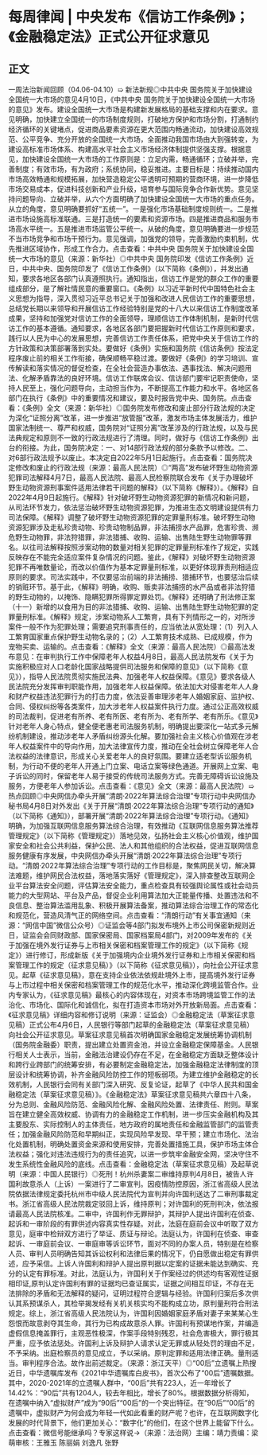 # 每周律闻 | 中央发布《信访工作条例》；《金融稳定法》正式公开征求意见
## 正文
一周法治新闻回顾（04.06-04.10）➯ 新法新规◎中共中央 国务院关于加快建设全国统一大市场的意见4月10日，《中共中央 国务院关于加快建设全国统一大市场的意见》发布。建设全国统一大市场是构建新发展格局的基础支撑和内在要求。意见明确，加快建立全国统一的市场制度规则，打破地方保护和市场分割，打通制约经济循环的关键堵点，促进商品要素资源在更大范围内畅通流动，加快建设高效规范、公平竞争、充分开放的全国统一大市场，全面推动我国市场由大到强转变，为建设高标准市场体系、构建高水平社会主义市场经济体制提供坚强支撑。根据意见，加快建设全国统一大市场的工作原则是：立足内需，畅通循环；立破并举，完善制度；有效市场，有为政府；系统协同，稳妥推进。主要目标是：持续推动国内市场高效畅通和规模拓展，加快营造稳定公平透明可预期的营商环境，进一步降低市场交易成本，促进科技创新和产业升级，培育参与国际竞争合作新优势。意见坚持问题导向、立破并举，从六个方面明确了加快建设全国统一大市场的重点任务。从立的角度，意见明确要抓好“五统一”。一是强化市场基础制度规则统一。二是推进市场设施高标准联通。三是打造统一的要素和资源市场。四是推进商品和服务市场高水平统一。五是推进市场监管公平统一。从破的角度，意见明确要进一步规范不当市场竞争和市场干预行为。意见强调，加强党的领导，完善激励约束机制，优先推进区域协作，形成工作合力。点击查看：中共中央 国务院关于加快建设全国统一大市场的意见（来源：新华社）◎中共中央 国务院印发《信访工作条例》近日，中共中央、国务院印发了《信访工作条例》（以下简称《条例》），并发出通知，要求各地区各部门认真遵照执行。通知指出，信访工作是党的群众工作的重要组成部分，是了解社情民意的重要窗口。《条例》以习近平新时代中国特色社会主义思想为指导，深入贯彻习近平总书记关于加强和改进人民信访工作的重要思想，总结党长期以来领导和开展信访工作经验特别是党的十八大以来信访工作制度改革成果，坚持和加强党对信访工作的全面领导，理顺信访工作体制机制，是新时代信访工作的基本遵循。通知要求，各地区各部门要把握新时代信访工作原则和要求，践行以人民为中心的发展思想，完善信访工作责任体系，把党中央关于信访工作的方针政策和决策部署落到实处。要做好《条例》实施和国务院《信访条例》按法定程序废止前的相关工作衔接，确保顺畅平稳过渡。要做好《条例》的学习培训、宣传解读和落实情况的督促检查，在全社会营造办事依法、遇事找法、解决问题用法、化解矛盾靠法的良好环境。信访工作联席会议、信访部门要牢记职责使命，坚持人民至上，强化问题导向，主动担当作为，不断提高工作能力和水平。各地区各部门在执行《条例》中的重要情况和建议，要及时报告党中央、国务院。点击查看：《条例》全文（来源：新华社）◎国务院发布修改和废止部分行政法规的决定为深化“证照分离”改革，进一步推进“放管服”改革，激发市场主体发展活力，维护国家法制统一、尊严和权威，国务院对“证照分离”改革涉及的行政法规，以及与民法典规定和原则不一致的行政法规进行了清理。同时，做好与《信访工作条例》出台的衔接。为此，国务院决定：一、对14部行政法规的部分条款予以修改。二、对6部行政法规予以废止。本决定自2022年5月1日起施行。点击查看：国务院决定修改和废止的行政法规（来源：最高人民法院）◎“两高”发布破坏野生动物资源犯罪司法解释4月7日，最高人民法院、最高人民检察院联合发布《关于办理破坏野生动物资源刑事案件适用法律若干问题的解释》（以下简称《解释》）。《解释》自2022年4月9日起施行。《解释》针对破坏野生动物资源犯罪的新情况和新问题，从司法环节发力，依法惩治破坏野生动物资源犯罪，为推进生态文明建设提供有力司法保障。《解释》调整了破坏野生动物资源犯罪的定罪量刑标准。破坏野生动物资源犯罪涉及走私珍贵动物、珍贵动物制品罪，非法捕捞水产品罪，危害珍贵、濒危野生动物罪，非法狩猎罪，非法猎捕、收购、运输、出售陆生野生动物罪等罪名。以往司法解释按照涉案动物的数量对相关犯罪的定罪量刑标准作了规定，实践反映存在不能完全适应案件复杂情况的问题。鉴此，《解释》对破坏野生动物资源犯罪不再唯数量论，而改以价值作为基本定罪量刑标准，以更好体现罪责刑相适应原则的要求。司法实践中，不仅要惩治前端的非法捕捞、猎捕环节，也要惩治后续的销赃环节。基于此，《解释》明确，收购、贩卖非法捕捞的水产品或者非法狩猎的野生动物的，以掩饰、隐瞒犯罪所得罪定罪处罚。《解释》还明确了刑法修正案（十一）新增的以食用为目的非法猎捕、收购、运输、出售陆生野生动物犯罪的定罪量刑标准。《解释》规定，涉案动物系人工繁育，具有下列情形之一的，对所涉案件一般不作为犯罪处理；需要追究刑事责任的，应当依法从宽处理：（1）列入人工繁育国家重点保护野生动物名录的；（2）人工繁育技术成熟、已成规模，作为宠物买卖、运输的。点击查看：《解释》全文（来源：最高人民法院）◎最高法发布意见：在审判执行工作中保障老年人权益4月8日，最高人民法院发布《关于为实施积极应对人口老龄化国家战略提供司法服务和保障的意见》（以下简称《意见》），指导人民法院贯彻实施民法典、加强老年人权益保障。《意见》要求各级人民法院充分发挥审判职能作用，加强老年人权益保障。依法加大对侵害老年人人身和财产权益违法犯罪行为的打击力度，依法妥善审理涉老年人婚姻家庭、监护权、合同、侵权纠纷等各类案件，加大涉老年人权益案件执行力度。通过公正高效权威的司法裁判，促进老有所养、老有所医、老有所为、老有所学、老有所乐。《意见》针对老年人身心特点，健全便老惠老司法服务机制，明确提出要深化一站式多元解纷机制建设，推动涉老年人矛盾纠纷源头化解。要加强社会主义核心价值观在涉老年人权益案件中的导向作用，加大法律宣传力度，推动在全社会树立保障老年人合法权益的法律意识，形成关心关爱老年人的良好氛围。要建立适老型诉讼服务机制，为行动不便的老年人开通上门立案、电话立案等绿色通道。开展网上立案、电子诉讼的同时，保留老年人易于接受的传统司法服务方式。完善无障碍诉讼设施及服务，方便老年人参加诉讼。点击查看：《意见》全文（来源：最高人民法院）➯ 热点回顾◎中央网信办牵头开展“清朗·2022年算法综合治理”专项行动中央网信办秘书局4月8日对外发出《关于开展“清朗·2022年算法综合治理”专项行动的通知》（以下简称《通知》），部署开展“清朗·2022年算法综合治理”专项行动。《通知》明确，为加强互联网信息服务算法综合治理，有效推动《互联网信息服务算法推荐管理规定》（以下简称《管理规定》）落地见效，弘扬社会主义核心价值观，维护国家安全和社会公共利益，保护公民、法人和其他组织的合法权益，促进互联网信息服务健康有序发展，中央网信办牵头开展“清朗·2022年算法综合治理”专项行动。“清朗·2022年算法综合治理”专项行动的工作目标是，聚焦网民关切，解决算法难题，维护网民合法权益，落地落实落好《管理规定》，深入排查整改互联网企业平台算法安全问题，评估算法安全能力，重点检查具有较强舆论属性或社会动员能力的大型网站、平台及产品，督促企业利用算法加大正能量传播、处置违法和不良信息、整治算法滥用乱象、积极开展算法备案，推动算法综合治理工作的常态化和规范化，营造风清气正的网络空间。点击查看：“清朗行动”有关事宜通知（来源：“网信中国”微信公众号）◎证监会等4部门拟发布境外上市公司保密新规则近日，证监会会同财政部、国家保密局、国家档案局4部门，对2009年发布的《关于加强在境外发行证券与上市相关保密和档案管理工作的规定》（以下简称《规定》）进行修订，形成新版《关于加强境内企业境外发行证券和上市相关保密和档案管理工作的规定（征求意见稿）》（以下简称《征求意见稿》），向社会公开征求意见。起草《征求意见稿》，意在支持企业依法依规赴境外上市，提高境外发行证券与上市过程中相关保密和档案管理工作的规范化水平，推动深化跨境监管合作。业内专家认为，《征求意见稿》最核心的内容体现在，对资本市场跨境监管工作的法治化、市场化、国际化和诚信化，拟在打造资本市场对外开放新局面。点击查看：《征求意见稿》详细内容和修订说明（来源：证监会）◎金融稳定法（草案征求意见稿）正式公布4月6日，人民银行等部门起草的金融稳定法（草案征求意见稿）向社会公开征求意见。草案征求意见稿首次明确国家金融稳定发展统筹协调机制（国务院金融委）职责，提出建立处置资金池，并设立金融稳定保障基金。人民银行相关人士表示，当前，金融法治建设仍存在不足，在金融稳定方面缺乏整体设计和跨行业跨部门的统筹安排，有必要制定金融稳定法，加强金融稳定法律制度的顶层设计和统筹协调，补齐金融风险防控工作的短板弱项。为建立维护金融稳定的长效机制，人民银行会同有关部门深入研究、反复论证，起草了《中华人民共和国金融稳定法（草案征求意见稿）》。《金融稳定法》草案征求意见稿共六章四十八条，分为总则、金融风险防范、金融风险化解、金融风险处置、法律责任、附则。草案旨在建立健全高效权威、协调有力的金融稳定工作机制，进一步压实金融机构及其主要股东、实际控制人的主体责任，地方政府的属地责任和金融监管部门的监管责任；加强金融风险防范和早期纠正，实现风险早发现、早干预；建立市场化、法治化处置机制，明确处置资金来源和使用安排，完善处置措施工具，保护市场主体合法权益；强化对违法违规行为的责任追究，以进一步筑牢金融安全网，坚决守住不发生系统性金融风险的底线。点击查看：金融稳定法（草案征求意见稿）及起草说明（来源：中国人民银行）◎死刑！杭州杀妻案二审维持原判4月8日，被告人许国利故意杀人（上诉）一案进行了二审宣判。因疫情防控原因，浙江省高级人民法院依据法律规定委托杭州市中级人民法院代为宣判并向许国利送达了二审刑事裁定书。浙江省高级人民法院裁定驳回上诉，维持原判；对许国利的死刑判决，依法报请最高人民法院核准。二审中，许国利作无罪辩护，其辩护人提出许国利在侦查、起诉和一审阶段的有罪供述内容真实性存疑。对此，法庭在庭前会议中听取了双方意见，庭审中检辩双方进行了举证、质证与辩论。法庭认为，许国利在侦查、审查起诉、一审庭前会议、一审庭审等诉讼环节，面对不同的办案人员，特别是在检察人员、审判人员明确告知其诉讼权利和法律后果的情况下，仍自愿做出稳定有罪供述，应予采信。上诉人许国利和辩护人提出原判据以定案的证据未能达到确实、充分的认定有罪标准。对此，法庭认为，许国利关于作案经过的供述均有客观性证据相印证,原判认定许国利有罪的证据均已查证属实，证据之间相互印证，不存在无法排除的矛盾和无法解释的疑问，证明过程符合逻辑与经验。许国利归案后多次供认其系预谋杀人，其检举揭发经有关机关核实均不能构成立功，原判量刑符合刑法规定。综上，浙江省高级人民法院认为，许国利因婚姻家庭矛盾对妻子来某某心生怨恨而故意剥夺其生命，其行为已构成故意杀人罪。许国利有预谋地作案，并编造虚假信息掩盖罪行，主观恶性极深，作案手段特别残忍，社会危害极大，罪行极其严重，应予依法惩处。许国利上诉及辩护人请求认定无罪或从轻处罚的理由不足，不予采纳。出庭检察员的意见成立，予以采纳。原判定罪和适用法律正确。量刑适当。审判程序合法。故作出前述裁定。（来源：浙江天平）◎“00后”立遗嘱上热搜近日，中华遗嘱库发布《2021中华遗嘱库白皮书》，首次公布了“00后”遗嘱数据。其中，2020-2021年的立遗嘱人群中，“00后”共有223人，近一年增长了14.42%：“90后”共有1204人，较去年相比，增长了80%。根据数据分析得知，在遗嘱中纳入“虚拟财产”成为“90后”“00后”的一个突出特征。在“90后”“00后”的遗嘱中，虚拟财产为何会成为年轻一代如此看重的财产呢？也许，在互联网数字化发展的时代背景下，他们更加关心：“数字化”的他们，在这个世界上能留下什么。点击查看：微信号能继承吗？专家这样说→（来源：法治网）主编：靖力责编：梁萌审核：王雅玉 陈丽娟 刘逸凡 张野